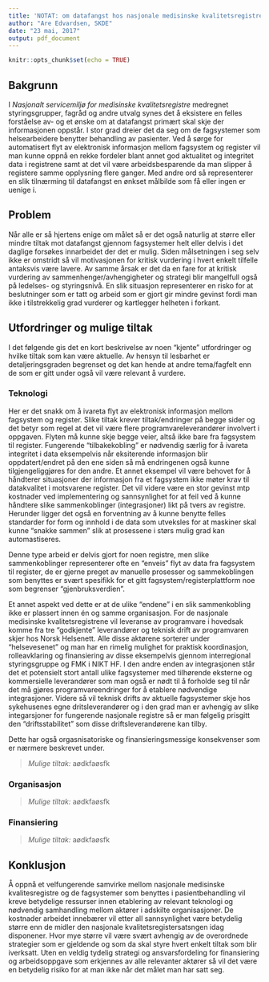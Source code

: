 ```yaml
---
title: 'NOTAT: om datafangst hos nasjonale medisinske kvalitetsregistre gjennom journal/fagsystemer'
author: "Are Edvardsen, SKDE"
date: "23 mai, 2017"
output: pdf_document
---
```


```r
knitr::opts_chunk$set(echo = TRUE)
```

## Bakgrunn
I *Nasjonalt servicemiljø for medisinske kvalitetsregistre* medregnet styringsgrupper, fagråd og andre utvalg synes det å eksistere en felles forståelse av- og et ønske om at datafangst primært skal skje der informasjonen oppstår. I stor grad dreier det da seg om de fagsystemer som helsearbeidere benytter behandling av pasienter. Ved å sørge for automatisert flyt av elektronisk informasjon mellom fagsystem og register vil man kunne oppnå en rekke fordeler blant annet god aktualitet og integritet data i registrene samt at det vil være arbeidsbesparende da man slipper å registere samme opplysning flere ganger. Med andre ord så representerer en slik tilnærming til datafangst en ønkset målbilde som få eller ingen er uenige i.

## Problem
Når alle er så hjertens enige om målet så er det også naturlig at større eller mindre tiltak mot datafangst gjennom fagsystemer helt eller delvis i det daglige forsøkes innarbeidet der det er mulig. Siden målsetningen i seg selv ikke er omstridt så vil motivasjonen for kritisk vurdering i hvert enkelt tilfelle antaksvis være lavere. Av samme årsak er det da en fare for at kritisk vurdering av sammenhenger/avhengigheter og strategi blir mangelfull også på ledelses- og styringsnivå. En slik situasjon representerer en risko for at beslutninger som er tatt og arbeid som er gjort gir mindre gevinst fordi man ikke i tilstrekkelig grad vurderer og kartlegger helheten i forkant.

## Utfordringer og mulige tiltak
I det følgende gis det en kort beskrivelse av noen "kjente" utfordringer og hvilke tiltak som kan være aktuelle. Av hensyn til lesbarhet er detaljeringsgraden begrenset og det kan hende at andre tema/fagfelt enn de som er gitt under også vil være relevant å vurdere.

### Teknologi
Her er det snakk om å ivareta flyt av elektronisk informasjon mellom fagsystem og register. Slike tiltak krever tiltak/endringer på begge sider og det betyr som regel at det vil være flere programvareleverandører involvert i oppgaven. Flyten må kunne skje begge veier, altså ikke bare fra fagsystem til register. Fungerende "tilbakekobling" er nødvendig særlig for å ivareta integritet i data eksempelvis når eksiterende informasjon blir oppdatert/endret på den ene siden så må endringenen også kunne tilgjengeliggjøres for den andre. Et annet eksempel vil være behovet for å håndterer situasjoner der informasjon fra et fagsystem ikke møter krav til datakvalitet i motsvarene register. Det vil videre være en stor gevinst mtp kostnader ved implementering og sannsynlighet for at feil ved å kunne håndtere slike sammenkoblinger (integrasjoner) likt på tvers av registre. Herunder ligger det også en forventning av å kunne benytte felles standarder for form og innhold i de data som utveksles for at maskiner skal kunne "snakke sammen" slik at prosessene i størs mulig grad kan automastiseres.

Denne type arbeid er delvis gjort for noen registre, men slike sammenkoblinger representerer ofte en "enveis" flyt av data fra fagsystem til register, de er gjerne preget av manuelle prosesser og sammekoblingen som benyttes er svært spesifikk for et gitt fagsystem/registerplattform noe som begrenser "gjenbruksverdien".

Et annet aspekt ved dette er at de ulike "endene" i en slik sammenkobling ikke er plassert innen én og samme organisasjon. For de nasjonale medisinske kvalitetsregistrene vil leveranse av programvare i hovedsak komme fra tre "godkjente" leverandører og teknisk drift av programvaren skjer hos Norsk Helsenett. Alle disse aktørene sorterer under "helsevesenet" og man har en rimelig mulighet for praktisk koordinasjon, rolleavklaring og finansiering av disse eksempelvis gjennom interregional styringsgruppe og FMK i NIKT HF. I den andre enden av integrasjonen står det et potensielt stort antall ulike fagsystemer med tilhørende eksterne og kommersielle leverandører som man også er nødt til å forholde seg til når det må gjøres programvareendringer for å etablere nødvendige integrasjoner. Videre så vil teknisk drifts av aktuelle fagsystemer skje hos sykehusenes egne dritsleverandører og i den grad man er avhengig av slike integarsjoner for fungerende nasjonale registre så er man følgelig prisgitt den "driftsstabilitet" som disse driftsleverandørene kan tilby.

Dette har også orgasnisatoriske og finansieringsmessige konsekvenser som er nærmere beskrevet under.

> *Mulige tiltak:*
> aødkfaøsfk


### Organisasjon

> *Mulige tiltak:*
> aødkfaøsfk


### Finansiering

> *Mulige tiltak:*
> aødkfaøsfk


## Konklusjon
Å oppnå et velfungerende samvirke mellom nasjonale medisinske kvalitesregistre og de fagsystemer som benyttes i pasientbehandling vil kreve betydelige ressurser innen etablering av relevant teknologi og nødvendig samhandling mellom aktører i adskilte organisasjoner. De kostnader arbeidet innebærer vil etter all sannsynlighet være betydelig større enn de midler den nasjonale kvalitetsregistersatsngen idag disponener. Hvor mye større vil være svært avhengig av de overordnede strategier som er gjeldende og som da skal styre hvert enkelt tiltak som blir iverksatt. Uten en veldig tydelig strategi og ansvarsfordeling for finansiering og arbeidsoppgave som erkjennes av alle relevanter aktører så vil det være en betydelig risiko for at man ikke når det målet man har satt seg.